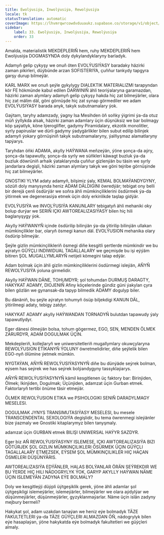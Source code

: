 ```yaml
---
title: Ewolýusiýa, Inwolýusiýa, Rewolýusiýa
locale: tk
statusTranslation: automatic
coverImage: https://lhvmrqwrcowdvduuaukz.supabase.co/storage/v1/object/public/strapi-uploads/small_cover-educacion-fundamental.webp-2d51a7828a2b1309555be27f7e2a61a0.webp
sidebar:
    label: 33. Ewolýusiýa, Inwolýusiýa, Rewolýusiýa
    order: 33
---
```

Amalda, materialistik MEKDEPLERIŇ hem, ruhy MEKDEPLERIŇ hem Ewolýusiýa DOGMASYNDA doly dykylandyklaryny barladyk.

Adamyň gelip çykyşy we onuň öten EVOLÝUSIÝASY baradaky häzirki zaman pikirleri, düýbünde arzan SOFISTERIÝA, çuňňur tankydy tapgyra garşy durup bilmeýär.

KARL MARX we onuň şeýle gykylygy DIALEKTIK MATERIALIZMI tarapyndan kör FE hökmünde kabul edilen DARWINIŇ ähli teoriýalaryna garamazdan, häzirki zaman alymlary adamyň gelip çykyşy hakda hiç zat bilmeýärler, olara hiç zat mälim däl, göni görnüşde hiç zat synap görmediler we adam EVOLÝUSIÝASY barada anyk, takyk subutnamalary ýok.

Gaýtam, taryhy adamzady, ýagny Isa Mesihden öň soňky ýigrimi ýa-da otuz müň ýyllykda alsak, häzirki zaman adamlary üçin düşnüksiz we bar bolmagy köp şaýatlyk, köne Iýeroglifler, gadymy Piramidalary, ekzotik monolitler, syrly papiruslar we dürli gadymy ýadygärlikler bilen subut edilip bilinjek adamyň ýokary görnüşiniň takyk subutnamalaryny, ýalňyşmaz alamatlaryny tapýarys.

Taryhdan öňki ADAMA, akylly HAÝWANA meňzeýän, ýöne şonça-da aýry, şonça-da tapawutly, şonça-da syrly we süňkleri käwagt buzluk ýa-da buzluk döwrüniň arhaik ýataklarynda çuňňur gizlenýän bu täsin we syrly jandarlara degişli, häzirki zaman alymlary takyk we göni tejribe görnüşinde hiç zat bilmeýärler.

GNOSTIKI YLYM adaty adamyň, bilşimiz ýaly, KEMAL BOLMAÝANDYGYNY, sözüň doly manysynda heniz ADAM DÄLDIGINI öwredýär; tebigat ony belli bir derejä çenli ösdürýär we soňra ähli mümkinçiliklerini ösdürmek ýa-da ýitirmek we degenerasiýa etmek üçin doly erkinlikde taşlap gidýär.

EVOLÝUSIÝA we INVOLÝUSIÝA KANUNLARY tebigatyň ähli mehaniki oky bolup durýar we SERIŇ IÇKI AWTOREALIZASIÝASY bilen hiç hili baglanyşygy ýok.

Akylly HAÝWANYŇ içinde ösdürilip bilinýän ýa-da ýitirilip bilinýän ullakan mümkinçilikler bar, olaryň ösmegi kanun däl. EVOLÝUSION mehanika olary ösdürip bilmeýär.

Şeýle gizlin mümkinçilikleriň ösmegi diňe kesgitli şertlerde mümkindir we bu aýratyn GÜÝÇLI INDIWIDUAL TAGALLALARY we geçmişde bu işi eýýäm bitiren ŞOL MUGALLYMLARYŇ netijeli kömegini talap edýär.

Adam bolmak üçin ähli gizlin mümkinçiliklerini ösdürmegi isleýän, AŇYŇ REWOLÝUSIÝA ýoluna girmelidir.

Akylly HAÝWAN DÄNE, TOHUMDYR; şol tohumdan DURMUŞ DARAGTY, HAKYKAT ADAMY, DIOJENIŇ Afiny köçelerinde gündiz güni ýakylan çyra bilen gözlän we gynansak-da tapyp bilmedik ADAMY dogulyp biler.

Bu dänäniň, bu şeýle aýratyn tohumyň ösüp biljekdigi KANUN DÄL, ýitirilmegi adaty, tebigy zatdyr.

HAKYKAT ADAMY akylly HAÝWANDAN TORNADYŇ bulutdan tapawudy ýaly tapawutlydyr.

Eger dänesi ölmeýän bolsa, tohum gögermez, EGO, SEN, MENDEN ÖLMEK ZARURDYR, ADAM DOGULMAK ÜÇIN.

Mekdepleriň, kollejlaryň we uniwersitetleriň mugallymlary okuwçylaryna REWOLÝUSION ETİKANYŇ ÝOLUNY öwretmelidirler, diňe şeýlelik bilen EGO-nyň ölümine ýetmek mümkin.

NYGTAÝAN, AŇYŇ REWOLÝUSIÝASYNYŇ diňe bu dünýäde seýrek bolman, eýsem has seýrek we has seýrek bolýandygyny tassyklaýarys.

AŇYŇ REWOLÝUSIÝASYNYŇ kämil kesgitlenen üç faktory bar: Birinjiden, Ölmek; Ikinjiden, Dogulmak; Üçünjiden, adamzat üçin Gurban etmek. Faktorlaryň tertibi önüme täsir etmeýär.

ÖLMEK REWOLÝUSION ETIKA we PSIHOLOGIKI SENIŇ DARADYLMAGY MESELESI.

DOGULMAK JYNYS TRANSIMUTASIÝASY MESELESI, bu mesele TRANSCENDENTAL SEXOLOGIÝA degişlidir, bu tema öwrenmegi isleýänler bize ýazmaly we Gnostiki kitaplarymyz bilen tanyşmaly.

adamzat üçin GURBAN etmek BILIŞI UNIWERSAL HAÝYR SAZDYR.

Eger biz AŇ REWOLÝUSIÝASYNY ISLEMESE, IÇKI AWTOREALIZASIÝA BIZI GÖTÜRJEK ŞOL GIZLIN MÜMKINÇILIKLERI ÖSÜRMEK ÜÇIN GÜÝÇLI TAGALLALARY ETMEZSEK, EÝSEM ŞOL MÜMKINÇILIKLER HIÇ HAÇAN ÖSMELERI DÜŞÜNÝÄRIS.

AWTOREALIZASIÝA EDÝÄNLER, HALAS BOLÝANLAR ÖRÄN SEÝREKDIR WE BU ÝERDE HIÇ HILI NÄDOGRYLYK ÝOK, GARYP AKYLLY HAÝWAN NÄME ÜÇIN ISLEMEÝÄN ZADYNA EÝE BOLMALY?

Doly we kesgitleýji düýpli üýtgeşiklik gerek, ýöne ähli adamlar şol üýtgeşikligi islemeýärler, islemeýärler, bilmeýärler we olara aýdylýar we düşünmeýärler, düşünmeýärler, gyzyklanmaýarlar. Näme üçin islän zadyny mejbury bermeli?

Hakykat şol, adam uzakdan tanaýan we heniz eýe bolmadyk TÄZE FAKULTETLERI ýa-da TÄZE GÜÝÇLERI ALMAZDAN ÖŇ, nädogrylyk bilen eýe hasaplaýan, ýöne hakykatda eýe bolmadyk fakultetleri we güýçleri almaly.

